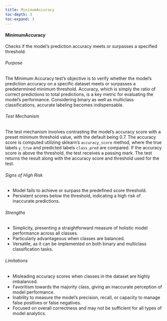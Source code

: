```yaml
---
title: MinimumAccuracy
toc-depth: 3
toc-expand: 3
---
```







#### MinimumAccuracy

Checks if the model's prediction accuracy meets or surpasses a specified threshold.

###### Purpose

The Minimum Accuracy test’s objective is to verify whether the model's prediction accuracy on a specific dataset
meets or surpasses a predetermined minimum threshold. Accuracy, which is simply the ratio of correct predictions to
total predictions, is a key metric for evaluating the model's performance. Considering binary as well as multiclass
classifications, accurate labeling becomes indispensable.

###### Test Mechanism

The test mechanism involves contrasting the model's accuracy score with a preset minimum threshold value, with the
default being 0.7. The accuracy score is computed utilizing sklearn’s `accuracy_score` method, where the true
labels `y_true` and predicted labels `class_pred` are compared. If the accuracy score is above the threshold, the
test receives a passing mark. The test returns the result along with the accuracy score and threshold used for the
test.

###### Signs of High Risk

- Model fails to achieve or surpass the predefined score threshold.
- Persistent scores below the threshold, indicating a high risk of inaccurate predictions.

###### Strengths

- Simplicity, presenting a straightforward measure of holistic model performance across all classes.
- Particularly advantageous when classes are balanced.
- Versatile, as it can be implemented on both binary and multiclass classification tasks.

###### Limitations

- Misleading accuracy scores when classes in the dataset are highly imbalanced.
- Favoritism towards the majority class, giving an inaccurate perception of model performance.
- Inability to measure the model's precision, recall, or capacity to manage false positives or false negatives.
- Focused on overall correctness and may not be sufficient for all types of model analytics.




 
